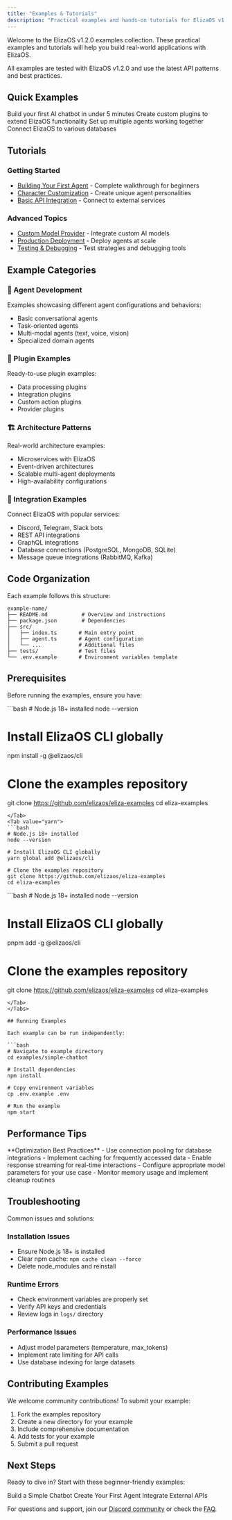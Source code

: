 ```yaml
---
title: "Examples & Tutorials"
description: "Practical examples and hands-on tutorials for ElizaOS v1.2.0"
---
```

Welcome to the ElizaOS v1.2.0 examples collection. These practical examples and tutorials will help you build real-world applications with ElizaOS.

<Callout type="info">
All examples are tested with ElizaOS v1.2.0 and use the latest API patterns and best practices.
</Callout>

## Quick Examples

<Cards>
  <Card href="/docs/examples/simple-chatbot" title="Simple Chatbot">
    Build your first AI chatbot in under 5 minutes
  </Card>
  <Card href="/docs/examples/plugin-development" title="Plugin Development">
    Create custom plugins to extend ElizaOS functionality
  </Card>
  <Card href="/docs/examples/multi-agent-system" title="Multi-Agent System">
    Set up multiple agents working together
  </Card>
  <Card href="/docs/examples/database-integration" title="Database Integration">
    Connect ElizaOS to various databases
  </Card>
</Cards>

## Tutorials

### Getting Started
- [Building Your First Agent](/docs/examples/tutorials/first-agent) - Complete walkthrough for beginners
- [Character Customization](/docs/examples/character-customization) - Create unique agent personalities
- [Basic API Integration](/docs/examples/api-integration) - Connect to external services

### Advanced Topics
- [Custom Model Provider](/docs/examples/custom-model-provider) - Integrate custom AI models
- [Production Deployment](/docs/examples/tutorials/production-deployment) - Deploy agents at scale
- [Testing & Debugging](/docs/examples/tutorials/testing-debugging) - Test strategies and debugging tools

## Example Categories

### 🤖 Agent Development
Examples showcasing different agent configurations and behaviors:
- Basic conversational agents
- Task-oriented agents
- Multi-modal agents (text, voice, vision)
- Specialized domain agents

### 🔌 Plugin Examples
Ready-to-use plugin examples:
- Data processing plugins
- Integration plugins
- Custom action plugins
- Provider plugins

### 🏗️ Architecture Patterns
Real-world architecture examples:
- Microservices with ElizaOS
- Event-driven architectures
- Scalable multi-agent deployments
- High-availability configurations

### 🔗 Integration Examples
Connect ElizaOS with popular services:
- Discord, Telegram, Slack bots
- REST API integrations
- GraphQL integrations
- Database connections (PostgreSQL, MongoDB, SQLite)
- Message queue integrations (RabbitMQ, Kafka)

## Code Organization

Each example follows this structure:

```
example-name/
├── README.md           # Overview and instructions
├── package.json        # Dependencies
├── src/
│   ├── index.ts       # Main entry point
│   ├── agent.ts       # Agent configuration
│   └── ...            # Additional files
├── tests/             # Test files
└── .env.example       # Environment variables template
```

## Prerequisites

Before running the examples, ensure you have:

<Tabs>
<Tab value="npm">
```bash
# Node.js 18+ installed
node --version

# Install ElizaOS CLI globally
npm install -g @elizaos/cli

# Clone the examples repository
git clone https://github.com/elizaos/eliza-examples
cd eliza-examples
```
</Tab>
<Tab value="yarn">
```bash
# Node.js 18+ installed
node --version

# Install ElizaOS CLI globally
yarn global add @elizaos/cli

# Clone the examples repository
git clone https://github.com/elizaos/eliza-examples
cd eliza-examples
```
</Tab>
<Tab value="pnpm">
```bash
# Node.js 18+ installed
node --version

# Install ElizaOS CLI globally
pnpm add -g @elizaos/cli

# Clone the examples repository
git clone https://github.com/elizaos/eliza-examples
cd eliza-examples
```
</Tab>
</Tabs>

## Running Examples

Each example can be run independently:

```bash
# Navigate to example directory
cd examples/simple-chatbot

# Install dependencies
npm install

# Copy environment variables
cp .env.example .env

# Run the example
npm start
```

## Performance Tips

<Callout type="info">
**Optimization Best Practices**
- Use connection pooling for database integrations
- Implement caching for frequently accessed data
- Enable response streaming for real-time interactions
- Configure appropriate model parameters for your use case
- Monitor memory usage and implement cleanup routines
</Callout>

## Troubleshooting

Common issues and solutions:

### Installation Issues
- Ensure Node.js 18+ is installed
- Clear npm cache: `npm cache clean --force`
- Delete node_modules and reinstall

### Runtime Errors
- Check environment variables are properly set
- Verify API keys and credentials
- Review logs in `logs/` directory

### Performance Issues
- Adjust model parameters (temperature, max_tokens)
- Implement rate limiting for API calls
- Use database indexing for large datasets

## Contributing Examples

We welcome community contributions! To submit your example:

1. Fork the examples repository
2. Create a new directory for your example
3. Include comprehensive documentation
4. Add tests for your example
5. Submit a pull request

## Next Steps

Ready to dive in? Start with these beginner-friendly examples:

<Cards>
  <Card href="/docs/examples/simple-chatbot">
    Build a Simple Chatbot
  </Card>
  <Card href="/docs/examples/tutorials/first-agent">
    Create Your First Agent
  </Card>
  <Card href="/docs/examples/api-integration">
    Integrate External APIs
  </Card>
</Cards>

For questions and support, join our [Discord community](https://discord.gg/elizaos) or check the [FAQ](/docs/learning-tracks/simple/faq).
